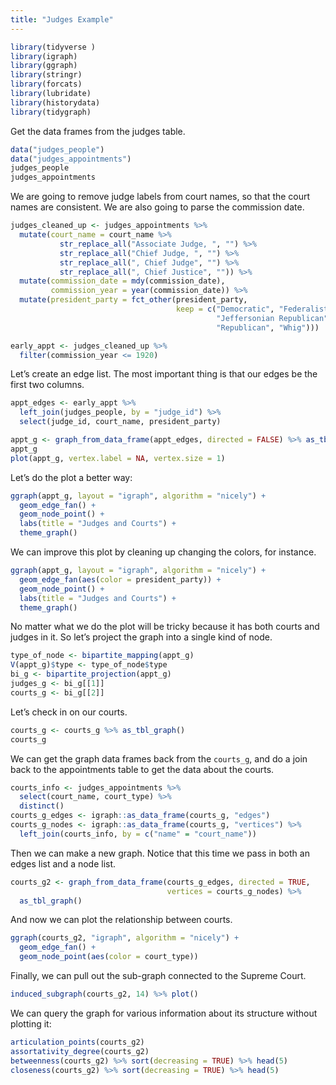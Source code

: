 ```yaml
---
title: "Judges Example"
---
```


```r
library(tidyverse )
library(igraph)
library(ggraph) 
library(stringr)
library(forcats)
library(lubridate)
library(historydata)
library(tidygraph)
```

Get the data frames from the judges table.

```r
data("judges_people")
data("judges_appointments")
judges_people
judges_appointments
```

We are going to remove judge labels from court names, so that the court names are consistent. We are also going to parse the commission date.

```r
judges_cleaned_up <- judges_appointments %>% 
  mutate(court_name = court_name %>% 
           str_replace_all("Associate Judge, ", "") %>% 
           str_replace_all("Chief Judge, ", "") %>% 
           str_replace_all(", Chief Judge", "") %>% 
           str_replace_all(", Chief Justice", "")) %>% 
  mutate(commission_date = mdy(commission_date),
         commission_year = year(commission_date)) %>% 
  mutate(president_party = fct_other(president_party,
                                     keep = c("Democratic", "Federalists",
                                              "Jeffersonian Republican",
                                              "Republican", "Whig")))

early_appt <- judges_cleaned_up %>% 
  filter(commission_year <= 1920)
```

Let's create an edge list. The most important thing is that our edges be the first two columns.

```r
appt_edges <- early_appt %>% 
  left_join(judges_people, by = "judge_id") %>% 
  select(judge_id, court_name, president_party)
```

```r
appt_g <- graph_from_data_frame(appt_edges, directed = FALSE) %>% as_tbl_graph()
appt_g
plot(appt_g, vertex.label = NA, vertex.size = 1)
```

Let's do the plot a better way:

```r
ggraph(appt_g, layout = "igraph", algorithm = "nicely") +
  geom_edge_fan() +
  geom_node_point() +
  labs(title = "Judges and Courts") +
  theme_graph()
```
  
We can improve this plot by cleaning up changing the colors, for instance.

```r
ggraph(appt_g, layout = "igraph", algorithm = "nicely") +
  geom_edge_fan(aes(color = president_party)) +
  geom_node_point() +
  labs(title = "Judges and Courts") +
  theme_graph()
```

No matter what we do the plot will be tricky because it has both courts and judges in it. So let's project the graph into a single kind of node.

```r
type_of_node <- bipartite_mapping(appt_g)
V(appt_g)$type <- type_of_node$type
bi_g <- bipartite_projection(appt_g)
judges_g <- bi_g[[1]]
courts_g <- bi_g[[2]]
```

Let's check in on our courts.

```r
courts_g <- courts_g %>% as_tbl_graph()
courts_g
```


We can get the graph data frames back from the `courts_g`, and do a join back to the appointments table to get the data about the courts.

```r
courts_info <- judges_appointments %>% 
  select(court_name, court_type) %>% 
  distinct()
courts_g_edges <- igraph::as_data_frame(courts_g, "edges") 
courts_g_nodes <- igraph::as_data_frame(courts_g, "vertices") %>% 
  left_join(courts_info, by = c("name" = "court_name"))
```

Then we can make a new graph. Notice that this time we pass in both an edges list and a node list.

```r
courts_g2 <- graph_from_data_frame(courts_g_edges, directed = TRUE, 
                                   vertices = courts_g_nodes) %>% 
  as_tbl_graph()
```

And now we can plot the relationship between courts.

```r
ggraph(courts_g2, "igraph", algorithm = "nicely") +
  geom_edge_fan() + 
  geom_node_point(aes(color = court_type))
```

Finally, we can pull out the sub-graph connected to the Supreme Court.

```r
induced_subgraph(courts_g2, 14) %>% plot()
```

We can query the graph for various information about its structure without plotting it:

```r
articulation_points(courts_g2)
assortativity_degree(courts_g2)
betweenness(courts_g2) %>% sort(decreasing = TRUE) %>% head(5)
closeness(courts_g2) %>% sort(decreasing = TRUE) %>% head(5)
```

